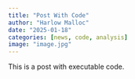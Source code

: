 ```yaml
---
title: "Post With Code"
author: "Harlow Malloc"
date: "2025-01-18"
categories: [news, code, analysis]
image: "image.jpg"
---
```


This is a post with executable code.

